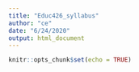 ```yaml
---
title: "Educ426_syllabus"
author: "ce"
date: "6/24/2020"
output: html_document
---
```


```r
knitr::opts_chunk$set(echo = TRUE)
```



